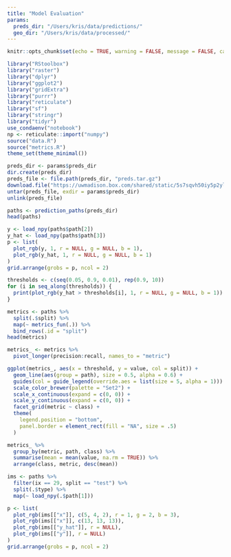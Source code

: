 ```yaml
---
title: "Model Evaluation"
params:
  preds_dir: "/Users/kris/data/predictions/"
  geo_dir: "/Users/kris/data/processed/"
---
```


```r
knitr::opts_chunk$set(echo = TRUE, warning = FALSE, message = FALSE, cache = TRUE)
```

```r
library("RStoolbox")
library("raster")
library("dplyr")
library("ggplot2")
library("gridExtra")
library("purrr")
library("reticulate")
library("sf")
library("stringr")
library("tidyr")
use_condaenv("notebook")
np <- reticulate::import("numpy")
source("data.R")
source("metrics.R")
theme_set(theme_minimal())
```

```r
preds_dir <- params$preds_dir
dir.create(preds_dir)
preds_file <- file.path(preds_dir, "preds.tar.gz")
download.file("https://uwmadison.box.com/shared/static/5s7sqvh50iy5p2yl2basfdzgss9lgnxr.gz", preds_file)
untar(preds_file, exdir = params$preds_dir)
unlink(preds_file)
```

```r
paths <- prediction_paths(preds_dir)
head(paths)
```

```r
y <- load_npy(paths$path[2])
y_hat <- load_npy(paths$path[3])
p <- list(
  plot_rgb(y, 1, r = NULL, g = NULL, b = 1),
  plot_rgb(y_hat, 1, r = NULL, g = NULL, b = 1)
)
grid.arrange(grobs = p, ncol = 2)
```

```r
thresholds <- c(seq(0.05, 0.9, 0.01), rep(0.9, 10))
for (i in seq_along(thresholds)) {
  print(plot_rgb(y_hat > thresholds[i], 1, r = NULL, g = NULL, b = 1))
}
```
```r
metrics <- paths %>%
  split(.$split) %>%
  map(~ metrics_fun(.)) %>%
  bind_rows(.id = "split")
head(metrics)
```

```r
metrics_ <- metrics %>%
  pivot_longer(precision:recall, names_to = "metric")

ggplot(metrics_, aes(x = threshold, y = value, col = split)) +
  geom_line(aes(group = path), size = 0.5, alpha = 0.6) +
  guides(col = guide_legend(override.aes = list(size = 5, alpha = 1))) +
  scale_color_brewer(palette = "Set2") +
  scale_x_continuous(expand = c(0, 0)) +
  scale_y_continuous(expand = c(0, 0)) +
  facet_grid(metric ~ class) +
  theme(
    legend.position = "bottom",
    panel.border = element_rect(fill = "NA", size = .5)
  )
```

```r
metrics_ %>%
  group_by(metric, path, class) %>%
  summarise(mean = mean(value, na.rm = TRUE)) %>%
  arrange(class, metric, desc(mean))
```

```r
ims <- paths %>%
  filter(ix == 29, split == "test") %>%
  split(.$type) %>%
  map(~ load_npy(.$path[1]))

p <- list(
  plot_rgb(ims[["x"]], c(5, 4, 2), r = 1, g = 2, b = 3),
  plot_rgb(ims[["x"]], c(13, 13, 13)),
  plot_rgb(ims[["y_hat"]], r = NULL),
  plot_rgb(ims[["y"]], r = NULL)
)
grid.arrange(grobs = p, ncol = 2)
```
